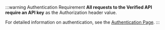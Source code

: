 :::warning Authentication Requirement
**All requests to the Verified API require an API key** as the Authorization header value.

For detailed information on authentication, see the [Authentication Page](/v2.0/authentication).
:::